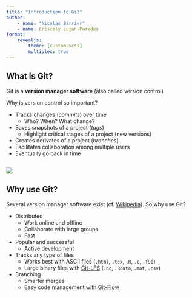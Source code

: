 ```yaml
---
title: "Introduction to Git"
author: 
    - name: "Nicolas Barrier"
    - name: Criscely Lujan-Paredes
format:
    revealjs:
        theme: [custom.scss]
        multiplex: true
---
```


## What is Git?

Git is a **version manager software** (also called version control) 

Why is version control so important?

::: {.incremental}

- Tracks changes (*commits*) over time
    - Who? When? What change?    
- Saves snapshots of a project (*tags*)
    - Highlight critical stages of a project (new versions)
- Creates derivates of a project (*branches*)
- Facilitates collaboration among multiple users
- Eventually go back in time

:::

##

![](presentation_gitTraining/img/phd_comics.png){fig-align="center" fig-alt="Reasons to use Version Manager"}

## Why use Git?

Several version manager software exist (cf. [Wikipedia](https://en.wikipedia.org/wiki/List_of_version-control_software)). So why use Git?

- Distributed
    - Work online and offline
    - Collaborate with large groups
    - Fast
- Popular and successful
    - Active development
- Tracks any type of files
    - Works best with ASCII files (`.html`, `.tex`, `.R`, `.c`, `.f90`)
    - Large binary files with [Git-LFS](https://git-lfs.github.com/) (`.nc`, `.Rdata`, `.mat`, `.csv`)
- Branching
    - Smarter merges
    - Easy code management with [Git-Flow](https://git-flow.readthedocs.io/fr/latest/index.html)